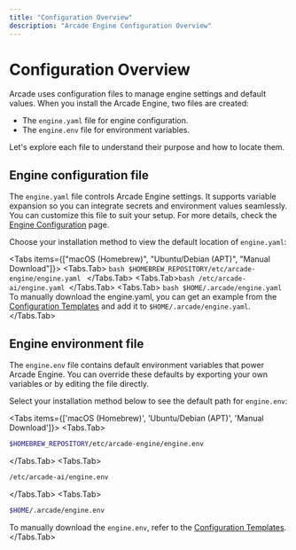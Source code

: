 ```yaml
---
title: "Configuration Overview"
description: "Arcade Engine Configuration Overview"
---
```



# Configuration Overview

Arcade uses configuration files to manage engine settings and default values. When you install the Arcade Engine, two files are created:

- The `engine.yaml` file for engine configuration.
- The `engine.env` file for environment variables.

Let's explore each file to understand their purpose and how to locate them.

## Engine configuration file

The `engine.yaml` file controls Arcade Engine settings. It supports variable expansion so you can integrate secrets and environment values seamlessly. You can customize this file to suit your setup. For more details, check the [Engine Configuration](/home/hosting-options/local-deployment/configure/engine) page.

Choose your installation method to view the default location of `engine.yaml`:

<Tabs items={["macOS (Homebrew)", "Ubuntu/Debian (APT)", "Manual Download"]}>
  <Tabs.Tab>
    ```bash $HOMEBREW_REPOSITORY/etc/arcade-engine/engine.yaml ```
  </Tabs.Tab>
  <Tabs.Tab>```bash /etc/arcade-ai/engine.yaml ```</Tabs.Tab>
  <Tabs.Tab>
    ```bash $HOME/.arcade/engine.yaml ```
    <Callout type="info">
      To manually download the engine.yaml, you can get an example from the
      [Configuration
      Templates](/home/hosting-options/local-deployment/configure/templates#engineyaml)
      and add it to `$HOME/.arcade/engine.yaml`.
    </Callout>
  </Tabs.Tab>
</Tabs>

## Engine environment file

The `engine.env` file contains default environment variables that power Arcade Engine. You can override these defaults by exporting your own variables or by editing the file directly.

Select your installation method below to see the default path for `engine.env`:

<Tabs items={['macOS (Homebrew)', 'Ubuntu/Debian (APT)', 'Manual Download']}>
  <Tabs.Tab>
  ```bash
  $HOMEBREW_REPOSITORY/etc/arcade-engine/engine.env
  ```
  </Tabs.Tab>
  <Tabs.Tab>
  ```bash
  /etc/arcade-ai/engine.env
  ```
  </Tabs.Tab>
  <Tabs.Tab>
  ```bash
  $HOME/.arcade/engine.env
  ```
  <Callout type="info">To manually download the `engine.env`, refer to the [Configuration Templates](/home/hosting-options/local-deployment/configure/templa</Callout>ineenv).</Callout>
  </Tabs.Tab>
</Tabs>
